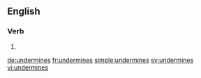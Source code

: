 
==English==

===Verb===
{{head|en}}

# {{en-third-person singular of|undermine}}

[[de:undermines]]
[[fr:undermines]]
[[simple:undermines]]
[[sv:undermines]]
[[vi:undermines]]